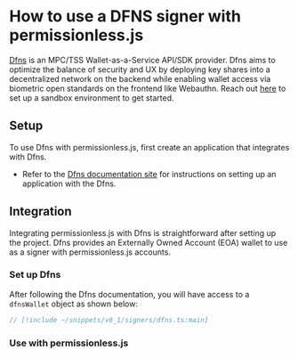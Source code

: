 
<VersionWarning version="0.1" />


# How to use a DFNS signer with permissionless.js

[Dfns](https://www.dfns.co/) is an MPC/TSS Wallet-as-a-Service API/SDK provider. Dfns aims to optimize the balance of security and UX by deploying key shares into a decentralized network on the backend while enabling wallet access via biometric open standards on the frontend like Webauthn. Reach out [here](https://www.dfns.co/learn-more) to set up a sandbox environment to get started.

## Setup

To use Dfns with permissionless.js, first create an application that integrates with Dfns.

- Refer to the [Dfns documentation site](https://docs.dfns.co/d/) for instructions on setting up an application with the Dfns.

## Integration
Integrating permissionless.js with Dfns is straightforward after setting up the project. Dfns provides an Externally Owned Account (EOA) wallet to use as a signer with permissionless.js accounts.

### Set up Dfns
After following the Dfns documentation, you will have access to a `dfnsWallet` object as shown below:

```typescript
// [!include ~/snippets/v0_1/signers/dfns.ts:main]
```

### Use with permissionless.js

<SmartAccounts />